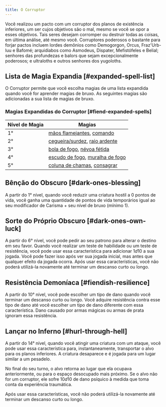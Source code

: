 ```yaml
---
title: O Corruptor
---
```


Você realizou um pacto com um corruptor dos planos de existência inferiores, um ser cujos objetivos são o mal, mesmo se você se opor a esses objetivos. Tais seres desejam corromper ou destruir todas as coisas, em última análise, até mesmo você. Corruptores poderosos o bastante para forjar pactos incluem lordes demônios como Demogorgon, Orcus, Fraz'Urb-luu e Bafomé; arquidiabos como Asmodeus, Dispater, Mefistófeles e Belial; senhores das profundezas e balors que sejam excepcionalmente poderosos; e ultraloths e outros senhores dos yugoloths.

## Lista de Magia Expandia [#expanded-spell-list]

O Corruptor permite que você escolha magias de uma lista expandida quando você for aprender magias de bruxo. As seguintes magias são adicionadas a sua lista de magias de bruxo.

### Magias Expandidas do Corruptor [#fiend-expanded-spells]

| Nível de Magia | Magias                                                                                                                           |
| -------------- | -------------------------------------------------------------------------------------------------------------------------------- |
| 1°             | [mãos flamejantes](_/kompendium/dnd5/spells?name=mãos+flamejantes), [comando](_/kompendium/dnd5/spells?name=comando)             |
| 2°             | [cegueira/surdez](_/kompendium/dnd5/spells?name=cegueira/surdez), [raio ardente](_/kompendium/dnd5/spells?name=raio+ardente)     |
| 3°             | [bola de fogo](_/kompendium/dnd5/spells?name=bola+de+fogo), [névoa fétida](_/kompendium/dnd5/spells?name=névoa+fétida)           |
| 4°             | [escudo de fogo](_/kompendium/dnd5/spells?name=escudo+de+fogo), [muralha de fogo](_/kompendium/dnd5/spells?name=muralha+de+fogo) |
| 5°             | [coluna de chamas](_/kompendium/dnd5/spells?name=coluna+de+chamas), [consagrar](_/kompendium/dnd5/spells?name=consagrar)         |

## Bênção do Obscuro [#dark-ones-blessing]

A partir do 1° nível, quando você reduzir uma criatura hostil a 0 pontos de vida, você ganha uma quantidade de pontos de vida temporários igual ao seu modificador de Carisma $+$ seu nível de bruxo (mínimo 1).

## Sorte do Próprio Obscuro [#dark-ones-own-luck]

A partir do 6° nível, você pode pedir ao seu patrono para alterar o destino em seu favor. Quando você realizar um teste de habilidade ou um teste de resistência, você pode usar essa característica para adicionar $1d10$ a sua jogada. Você pode fazer isso após ver sua jogada inicial, mas antes que qualquer efeito da jogada ocorra. Após usar essa características, você não poderá utilizá-la novamente até terminar um descanso curto ou longo.

## Resistência Demoníaca [#fiendish-resilience]

A partir do 10° nível, você pode escolher um tipo de dano quando você terminar um descanso curto ou longo. Você adquire resistência contra esse tipo de dano até você escolher um tipo de dano diferente com essa característica. Dano causado por armas mágicas ou armas de prata ignoram essa resistência.

## Lançar no Inferno [#hurl-through-hell]

A partir do 14° nível, quando você atingir uma criatura com um ataque, você pode usar essa característica para, instantaneamente, transportar o alvo para os planos inferiores. A criatura desaparece e é jogada para um lugar similar a um pesadelo.

No final do seu turno, o alvo retorna ao lugar que ela ocupava anteriormente, ou para o espaço desocupado mais próximo. Se o alvo não for um corruptor, ele sofre $10d10$ de dano psíquico à medida que toma conta da experiência traumática.

Após usar essa características, você não poderá utilizá-la novamente até terminar um descanso curto ou longo.

